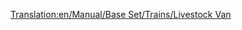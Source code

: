 [[Translation:en/Manual/Base Set/Trains/Livestock Van]]
{{nl/Manual/Base Set/Trains/Wagons|Naam=Veewagon
|Afbeelding=[[File:en/Manual/Base Set/Trains/Livestockvan.png]]
|NormaalKosten=£1,125 ($2,250)
|NormaalGewicht=20 / 24 t
|NormaalCapaciteit=25 stuks vee
|MonoKosten="
|MonoGewicht=20 / 25 t
|MonoCapaciteit=30 stuks vee
|MagKosten="
|MagGewicht=20 / 26 t
|MagCapaciteit=32 stuks vee
|Omschrijving=Let op dat de vee- en graanwagons een verschillende capaciteit hebben. Je kan dit voorkomen door bij het ene type meer wagons te gebruiken dan het andere, als je een gecombineerde trein gebruikt.
}}